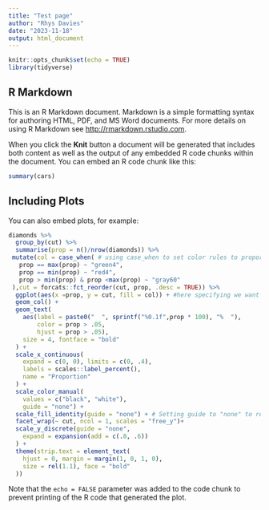 ---
title: "Test page"
author: "Rhys Davies"
date: "2023-11-18"
output: html_document
---

```{r setup, include=FALSE}
knitr::opts_chunk$set(echo = TRUE)
library(tidyverse)
```

## R Markdown

This is an R Markdown document. Markdown is a simple formatting syntax for authoring HTML, PDF, and MS Word documents. For more details on using R Markdown see <http://rmarkdown.rstudio.com>.

When you click the **Knit** button a document will be generated that includes both content as well as the output of any embedded R code chunks within the document. You can embed an R code chunk like this:

```{r cars}
summary(cars)
```

## Including Plots

You can also embed plots, for example:

```{r pressure, echo=FALSE}
diamonds %>% 
  group_by(cut) %>% 
  summarise(prop = n()/nrow(diamonds)) %>% 
 mutate(col = case_when( # using case_when to set color rules to proportion
   prop == max(prop) ~ "green4",
   prop == min(prop) ~ "red4",
   prop > min(prop) & prop <max(prop) ~ "gray60"
 ),cut = forcats::fct_reorder(cut, prop, .desc = TRUE)) %>% 
  ggplot(aes(x =prop, y = cut, fill = col)) + #here specifying we want color set by our colour rules
  geom_col() +
  geom_text(
    aes(label = paste0("  ", sprintf("%0.1f",prop * 100), "%  "), 
        color = prop > .05,  
        hjust = prop > .05), 
    size = 4, fontface = "bold"
  ) +
  scale_x_continuous( 
    expand = c(0, 0), limits = c(0, .4),  
    labels = scales::label_percent(), 
    name = "Proportion" 
  ) +
  scale_color_manual(
    values = c("black", "white"),
    guide = "none") +
  scale_fill_identity(guide = "none") + # Setting guide to "none" to remove legend
  facet_wrap(~ cut, ncol = 1, scales = "free_y")+
  scale_y_discrete(guide = "none", 
    expand = expansion(add = c(.8, .6)) 
  ) +
  theme(strip.text = element_text(
    hjust = 0, margin = margin(1, 0, 1, 0), 
    size = rel(1.1), face = "bold"
  ))
```

Note that the `echo = FALSE` parameter was added to the code chunk to prevent printing of the R code that generated the plot.
